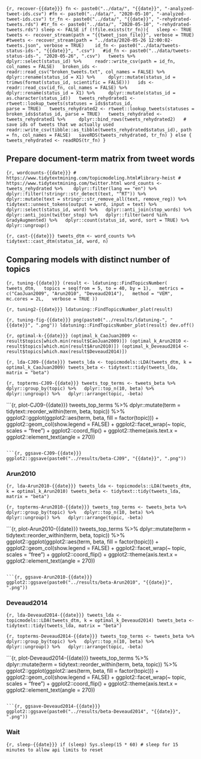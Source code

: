 

```{r, recover-{{date}}}
fn <- paste0("../data/", "{{date}}", "-analyzed-tweet-ids.csv")
#fn <- paste0("../data/", "2020-05-10", "-analyzed-tweet-ids.csv")
tr_fn <- paste0("../data/", "{{date}}", "-rehydrated-tweets.rds")
#tr_fn <- paste0("../data/", "2020-05-10", "-rehydrated-tweets.rds")
sleep <- FALSE
if (!file.exists(tr_fn)){
  sleep <- TRUE
  tweets <- recover_stream(path = "{{tweet_json_file}}", verbose = TRUE) 
  #tweets <- recover_stream(path = "../data/2020-05-26 12:00:02-tweets.json", verbose = TRUE) 
  id_fn <- paste0("../data/tweets-status-ids-", "{{date}}", ".csv")
  #id_fn <- paste0("../data/tweets-status-ids-", "2020-05-26", ".csv")
  tweets %>%
    dplyr::select(status_id) %>%
    readr::write_csv(path = id_fn, 
                     col_names = FALSE)
  broken_ids <- readr::read_csv("broken_tweets.txt", col_names = FALSE) %>%
    dplyr::rename(status_id = X1) %>%
    dplyr::mutate(status_id = trimws(format(status_id, scientific = FALSE)))
  ids <- readr::read_csv(id_fn, col_names = FALSE) %>%
    dplyr::rename(status_id = X1) %>%
    dplyr::mutate(status_id = as.character(status_id))
  tweets_rehydrated1 <- rtweet::lookup_tweets(statuses = ids$status_id, 
                                              parse = TRUE)
  tweets_rehydrated2 <- rtweet::lookup_tweets(statuses = broken_ids$status_id, parse = TRUE)
  tweets_rehydrated <- tweets_rehydrated1 %>%
    dplyr::bind_rows(tweets_rehydrated2)
  # save ids of tweets that we actually used
  readr::write_csv(tibble::as_tibble(tweets_rehydrated$status_id), path = fn, col_names = FALSE)
  saveRDS(tweets_rehydrated, tr_fn)
} else {
  tweets_rehydrated <- readRDS(tr_fn)
}
```


## Prepare document-term matrix from tweet words


```{r, wordcounts-{{date}}}
# https://www.tidytextmining.com/topicmodeling.html#library-heist
# https://www.tidytextmining.com/twitter.html
word_counts <- tweets_rehydrated %>% 
  dplyr::filter(lang == "en") %>%
  dplyr::filter(!stringr::str_detect(text, "^RT")) %>%
  dplyr::mutate(text = stringr::str_remove_all(text, remove_reg)) %>%
  tidytext::unnest_tokens(output = word, input = text) %>%
  dplyr::select(status_id, word) %>%
  dplyr::anti_join(stop_words) %>%
  dplyr::anti_join(twitter_stop) %>%
  dplyr::filter(word %in% GradyAugmented) %>%
  dplyr::count(status_id, word, sort = TRUE) %>%
  dplyr::ungroup()
```

```{r, cast-{{date}}}
tweets_dtm <- word_counts %>%
  tidytext::cast_dtm(status_id, word, n)
```




## Comparing models with distinct number of topics


```{r, tuning-{{date}}}
(result <- ldatuning::FindTopicsNumber(
  tweets_dtm,
  topics = seq(from = 5, to = 40, by = 1),
  metrics = c("CaoJuan2009", "Arun2010", "Deveaud2014"),
  method = "VEM",
  mc.cores = 2L,
  verbose = TRUE
))
```

```{r, tuning2-{{date}}}
ldatuning::FindTopicsNumber_plot(result)
```

```{r, tuning-fig-{{date}}}
png(paste0("../results/ldatuning-", "{{date}}", ".png"))
ldatuning::FindTopicsNumber_plot(result)
dev.off()
```

```{r, optimal-k-{{date}}}
(optimal_k_CaoJuan2009 <- result$topics[which.min(result$CaoJuan2009)])
(optimal_k_Arun2010 <- result$topics[which.min(result$Arun2010)])
(optimal_k_Deveaud2014 <- result$topics[which.max(result$Deveaud2014)])
```

```{r, lda-CJ09-{{date}}}
tweets_lda <- topicmodels::LDA(tweets_dtm, k = optimal_k_CaoJuan2009)
tweets_beta <- tidytext::tidy(tweets_lda, matrix = "beta")
```

```{r, topterms-CJ09-{{date}}}
tweets_top_terms <- tweets_beta %>%
  dplyr::group_by(topic) %>%
  dplyr::top_n(10, beta) %>%
  dplyr::ungroup() %>%
  dplyr::arrange(topic, -beta)
```

```{r, plot-CJ09-{{date}}}
tweets_top_terms %>%
  dplyr::mutate(term = tidytext::reorder_within(term, beta, topic)) %>%
  ggplot2::ggplot(ggplot2::aes(term, beta, fill = factor(topic))) +
  ggplot2::geom_col(show.legend = FALSE) +
  ggplot2::facet_wrap(~ topic, scales = "free") +
  ggplot2::coord_flip() + 
  ggplot2::theme(axis.text.x = ggplot2::element_text(angle = 270))

```

```{r, ggsave-CJ09-{{date}}}
ggplot2::ggsave(paste0("../results/beta-CJ09", "{{date}}", ".png"))
```

### Arun2010

```{r, lda-Arun2010-{{date}}}
tweets_lda <- topicmodels::LDA(tweets_dtm, k = optimal_k_Arun2010)
tweets_beta <- tidytext::tidy(tweets_lda, matrix = "beta")
```

```{r, topterms-Arun2010-{{date}}}
tweets_top_terms <- tweets_beta %>%
  dplyr::group_by(topic) %>%
  dplyr::top_n(10, beta) %>%
  dplyr::ungroup() %>%
  dplyr::arrange(topic, -beta)
```

```{r, plot-Arun2010-{{date}}}
tweets_top_terms %>%
  dplyr::mutate(term = tidytext::reorder_within(term, beta, topic)) %>%
  ggplot2::ggplot(ggplot2::aes(term, beta, fill = factor(topic))) +
  ggplot2::geom_col(show.legend = FALSE) +
  ggplot2::facet_wrap(~ topic, scales = "free") +
  ggplot2::coord_flip() + 
  ggplot2::theme(axis.text.x = ggplot2::element_text(angle = 270))

```

```{r, ggsave-Arun2010-{{date}}}
ggplot2::ggsave(paste0("../results/beta-Arun2010", "{{date}}", ".png"))
```

### Deveaud2014

```{r, lda-Deveaud2014-{{date}}}
tweets_lda <- topicmodels::LDA(tweets_dtm, k = optimal_k_Deveaud2014)
tweets_beta <- tidytext::tidy(tweets_lda, matrix = "beta")
```

```{r, topterms-Deveaud2014-{{date}}}
tweets_top_terms <- tweets_beta %>%
  dplyr::group_by(topic) %>%
  dplyr::top_n(10, beta) %>%
  dplyr::ungroup() %>%
  dplyr::arrange(topic, -beta)
```

```{r, plot-Deveaud2014-{{date}}}
tweets_top_terms %>%
  dplyr::mutate(term = tidytext::reorder_within(term, beta, topic)) %>%
  ggplot2::ggplot(ggplot2::aes(term, beta, fill = factor(topic))) +
  ggplot2::geom_col(show.legend = FALSE) +
  ggplot2::facet_wrap(~ topic, scales = "free") +
  ggplot2::coord_flip() + 
  ggplot2::theme(axis.text.x = ggplot2::element_text(angle = 270))

```

```{r, ggsave-Deveaud2014-{{date}}}
ggplot2::ggsave(paste0("../results/beta-Deveaud2014", "{{date}}", ".png"))
```



### Wait

```{r, sleep-{{date}}}
if (sleep) Sys.sleep(15 * 60) # sleep for 15 minutes to allow api limits to reset
```

